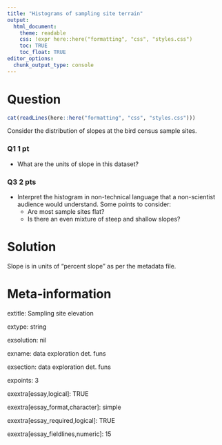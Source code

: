 ```yaml
---
title: "Histograms of sampling site terrain"
output:  
  html_document:
    theme: readable
    css: !expr here::here("formatting", "css", "styles.css")
    toc: TRUE
    toc_float: TRUE
editor_options: 
  chunk_output_type: console
---
```



Question
========

```r
cat(readLines(here::here("formatting", "css", "styles.css")))
```


Consider the distribution of slopes at the bird census sample sites.



<div class="questionborder">

### Q1 1 pt 

- What are the units of slope in this dataset?


### Q3 2 pts 

- Interpret the histogram in non-technical language that a non-scientist audience would understand.  Some points to consider:
  - Are most sample sites flat?
  - Is there an even mixture of steep and shallow slopes?

</div>



Solution
========

Slope is in units of "percent slope" as per the metadata file.





Meta-information
================
extitle: Sampling site elevation

extype: string

exsolution: nil

exname: data exploration det. funs

exsection: data exploration det. funs

expoints: 3

exextra[essay,logical]: TRUE

exextra[essay_format,character]: simple

exextra[essay_required,logical]: TRUE

exextra[essay_fieldlines,numeric]: 15
